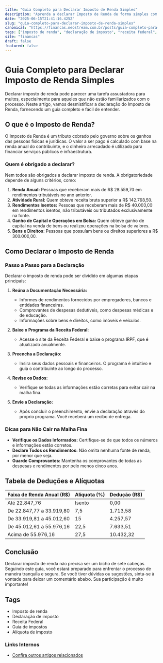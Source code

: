 ```yaml
---
title: "Guia Completo para Declarar Imposto de Renda Simples"
description: "Aprenda a declarar Imposto de Renda de forma simples com nosso guia detalhado, dicas práticas e um passo a passo completo."
date: "2025-06-15T21:41:16.425Z"
slug: "guia-completo-para-declarar-imposto-de-renda-simples"
canonical: "https://financas.neostream.com.br/posts/guia-completo-para-declarar-imposto-de-renda-simples"
tags: ["imposto de renda", "declaração de imposto", "receita federal", "guia de impostos", "alíquota de imposto"]
site: "financas"
draft: false
featured: false
---
```


# Guia Completo para Declarar Imposto de Renda Simples

Declarar imposto de renda pode parecer uma tarefa assustadora para muitos, especialmente para aqueles que não estão familiarizados com o processo. Neste artigo, vamos desmistificar a declaração do Imposto de Renda, fornecendo um guia completo e fácil de entender.

## O que é o Imposto de Renda?

O Imposto de Renda é um tributo cobrado pelo governo sobre os ganhos das pessoas físicas e jurídicas. O valor a ser pago é calculado com base na renda anual do contribuinte, e o dinheiro arrecadado é utilizado para financiar serviços públicos e infraestrutura.

### Quem é obrigado a declarar?

Nem todos são obrigados a declarar imposto de renda. A obrigatoriedade depende de alguns critérios, como:

1. **Renda Anual:** Pessoas que receberam mais de R$ 28.559,70 em rendimentos tributáveis no ano anterior.
2. **Atividade Rural:** Quem obteve receita bruta superior a R$ 142.798,50.
3. **Rendimentos Isentos:** Pessoas que receberam mais de R$ 40.000,00 em rendimentos isentos, não tributáveis ou tributados exclusivamente na fonte.
4. **Ganho de Capital e Operações em Bolsa:** Quem obteve ganho de capital na venda de bens ou realizou operações na bolsa de valores.
5. **Bens e Direitos:** Pessoas que possuíam bens ou direitos superiores a R$ 300.000,00.

## Como Declarar o Imposto de Renda

### Passo a Passo para a Declaração

Declarar o imposto de renda pode ser dividido em algumas etapas principais:

1. **Reúna a Documentação Necessária:**
   - Informes de rendimentos fornecidos por empregadores, bancos e entidades financeiras.
   - Comprovantes de despesas dedutíveis, como despesas médicas e de educação.
   - Informações sobre bens e direitos, como imóveis e veículos.

2. **Baixe o Programa da Receita Federal:**
   - Acesse o site da Receita Federal e baixe o programa IRPF, que é atualizado anualmente.

3. **Preencha a Declaração:**
   - Insira seus dados pessoais e financeiros. O programa é intuitivo e guia o contribuinte ao longo do processo.

4. **Revise os Dados:**
   - Verifique se todas as informações estão corretas para evitar cair na malha fina.

5. **Envie a Declaração:**
   - Após concluir o preenchimento, envie a declaração através do próprio programa. Você receberá um recibo de entrega.

### Dicas para Não Cair na Malha Fina

- **Verifique os Dados Informados:** Certifique-se de que todos os números e informações estão corretos.
- **Declare Todos os Rendimentos:** Não omita nenhuma fonte de renda, por menor que seja.
- **Guarde Comprovantes:** Mantenha os comprovantes de todas as despesas e rendimentos por pelo menos cinco anos.

## Tabela de Deduções e Alíquotas

| Faixa de Renda Anual (R$) | Alíquota (%) | Dedução (R$) |
|--------------------------|-------------|--------------|
| Até 22.847,76            | Isento      | 0,00         |
| De 22.847,77 a 33.919,80 | 7,5         | 1.713,58     |
| De 33.919,81 a 45.012,60 | 15          | 4.257,57     |
| De 45.012,61 a 55.976,16 | 22,5        | 7.633,51     |
| Acima de 55.976,16       | 27,5        | 10.432,32    |

## Conclusão

Declarar imposto de renda não precisa ser um bicho de sete cabeças. Seguindo este guia, você estará preparado para enfrentar o processo de maneira tranquila e segura. Se você tiver dúvidas ou sugestões, sinta-se à vontade para deixar um comentário abaixo. Sua participação é muito importante!

## Tags

- Imposto de renda
- Declaração de imposto
- Receita Federal
- Guia de impostos
- Alíquota de imposto

### Links Internos

- [Confira outros artigos relacionados](/posts/slug-relacionado)
